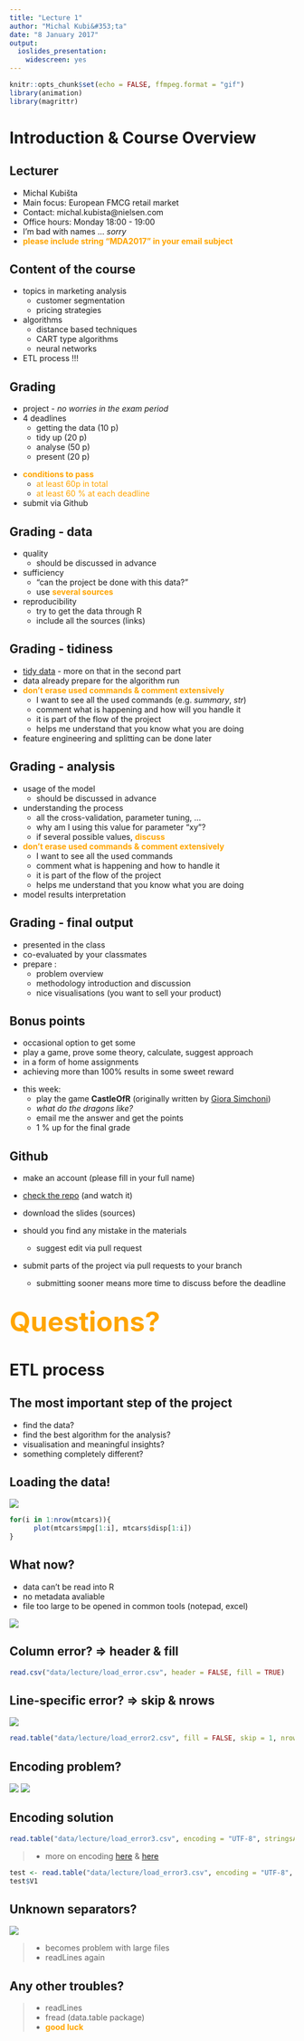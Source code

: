 ```yaml
---
title: "Lecture 1"
author: "Michal Kubi&#353;ta"
date: "8 January 2017"
output:
  ioslides_presentation:
    widescreen: yes
---
```


```r
knitr::opts_chunk$set(echo = FALSE, ffmpeg.format = "gif")
library(animation)
library(magrittr)
```
# Introduction & Course Overview

## Lecturer
- Michal Kubi&#353;ta
- Main focus: European FMCG retail market
- Contact: michal.kubista@nielsen.com
- Office hours: Monday 18:00 - 19:00
- I'm bad with names ... *sorry*
- <font color = "orange">**please include string "MDA2017" in your email subject** </font>

<!-- TODO edit the office hours -->

## Content of the course
- topics in marketing analysis
    + customer segmentation
    + pricing strategies
- algorithms 
    + distance based techniques
    + CART type algorithms
    + neural networks
- ETL process !!!

## Grading
- project - *no worries in the exam period*
- 4 deadlines
    + getting the data (10 p)
    + tidy up (20 p)
    + analyse (50 p)
    + present (20 p)

<!-- TODO edit the weights -->

- <font color= "orange"> **conditions to pass** </font>
    + <font color= "orange"> at least 60p in total </font>
    + <font color= "orange"> at least 60 % at each deadline </font> 
- submit via Github

## Grading - data
- quality
    + should be discussed in advance
- sufficiency
    + "can the project be done with this data?"
    + use <font color = "orange">**several sources**</font>
- reproducibility
    + try to get the data through R
    + include all the sources (links)

## Grading - tidiness
- [tidy data](http://vita.had.co.nz/papers/tidy-data.pdf) - more on that in the second part
- data already prepare for the algorithm run
- <font color = "orange">**don't erase used commands & comment extensively**</font>
    + I want to see all the used commands (e.g. *summary*, *str*)
    + comment what is happening and how will you handle it
    + it is part of the flow of the project
    + helps me understand that you know what you are doing
- feature engineering and splitting can be done later

## Grading - analysis
- usage of the model
    + should be discussed in advance
- understanding the process
    + all the cross-validation, parameter tuning, ...
    + why am I using this value for parameter "xy"?
    + if several possible values, <font color = "orange">**discuss**</font>
- <font color = "orange">**don't erase used commands & comment extensively**</font>
    + I want to see all the used commands
    + comment what is happening and how to handle it
    + it is part of the flow of the project
    + helps me understand that you know what you are doing
- model results interpretation

## Grading - final output
- presented in the class
- co-evaluated by your classmates
- prepare :
    + problem overview
    + methodology introduction and discussion
    + nice visualisations (you want to sell your product)

## Bonus points
- occasional option to get some
- play a game, prove some theory, calculate, suggest approach
- in a form of home assignments
- achieving more than 100% results in some sweet reward

<!-- TODO grading system -->

- this week:
    + play the game **CastleOfR** (originally written by [Giora Simchoni](https://github.com/gsimchoni/CastleOfR))
    + *what do the dragons like?*
    + email me the answer and get the points
    + 1 % up for the final grade

<!-- TODO how much % for CastleOfR -->

## Github
- make an account (please fill in your full name)
- [check the repo](https://github.com/MDA2018/lectures) (and watch it)

- download the slides (sources)
- should you find any mistake in the materials
    + suggest edit via pull request
- submit parts of the project via pull requests to your branch
    + submitting sooner means more time to discuss before the deadline

<!-- TODO setup project structure and branches -->
<!-- TODO github classroom -->

##  {.flexbox .vcenter}

<font size="24" color ="orange"> **Questions?** </font>  


# ETL process

## The most important step of the project
- find the data?
- find the best algorithm for the analysis?
- visualisation and meaningful insights?
- something completely different?

## Loading the data!
<img src="data/lecture/load_error.gif">

```r

for(i in 1:nrow(mtcars)){
      plot(mtcars$mpg[1:i], mtcars$disp[1:i])
}
```

## What now?
- data can't be read into R 
- no metadata avaliable
- file too large to be opened in common tools (notepad, excel)

<img src="data/lecture/load_error.png">


## Column error? => header & fill
```r
read.csv("data/lecture/load_error.csv", header = FALSE, fill = TRUE)
```


## Line-specific error? => skip & nrows

<img src="data/lecture/load_error2.png">
```r
read.table("data/lecture/load_error2.csv", fill = FALSE, skip = 1, nrows = 2)
```

## Encoding problem?

<img src="data/lecture/load_error3.png">
<img src="data/lecture/load_error3_2.png">  

## Encoding solution
```r
read.table("data/lecture/load_error3.csv", encoding = "UTF-8", stringsAsFactors = FALSE)
```

> - more on encoding [here](https://www.joelonsoftware.com/2003/10/08/the-absolute-minimum-every-software-developer-absolutely-positively-must-know-about-unicode-and-character-sets-no-excuses/) & [here](http://kunststube.net/encoding/)

<!-- HOW DOES R SEE THOSE CHARACTERS NOW? -->
```r
test <- read.table("data/lecture/load_error3.csv", encoding = "UTF-8", stringsAsFactors = FALSE)
test$V1
```
## Unknown separators?

<img src="data/lecture/load_error4.png">

> - becomes problem with large files
> - readLines again

## Any other troubles?
> - readLines
> - fread (data.table package)
> - <font color = "orange">**good luck** </font>
